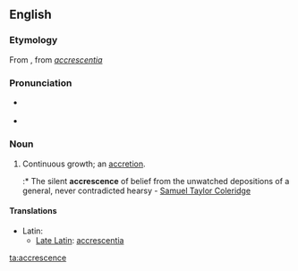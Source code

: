 ==English==

===Etymology===
From {{etyl|it|en}}, from {{etyl|LL.|en}} ''[[accrescentia]]''

===Pronunciation===
* {{a|RP}} {{IPA|/əˈkɹɛsəns/}}
* {{audio|en-us-accrescence.ogg|Audio (US)}}

===Noun===
{{en-noun|s|-}}

# {{rare}} Continuous growth; an [[accretion]].
#:* The silent '''accrescence''' of belief from the unwatched depositions of a general, never contradicted hearsy - [[w:Samuel Taylor Coleridge|Samuel Taylor Coleridge]]

====Translations====
{{trans-top|continuous growth}}
* Latin:
** [[Late Latin]]: [[accrescentia ]]
{{trans-mid}}
{{trans-bottom}}

[[ta:accrescence]]